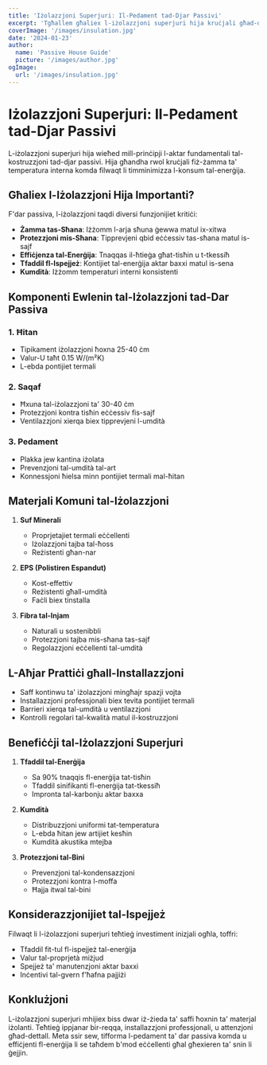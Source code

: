 ```yaml
---
title: 'Iżolazzjoni Superjuri: Il-Pedament tad-Djar Passivi'
excerpt: 'Tgħallem għaliex l-iżolazzjoni superjuri hija kruċjali għad-djar passivi u kif tikkontribwixxi għall-effiċjenza tal-enerġija.'
coverImage: '/images/insulation.jpg'
date: '2024-01-23'
author:
  name: 'Passive House Guide'
  picture: '/images/author.jpg'
ogImage:
  url: '/images/insulation.jpg'
---
```


# Iżolazzjoni Superjuri: Il-Pedament tad-Djar Passivi

L-iżolazzjoni superjuri hija wieħed mill-prinċipji l-aktar fundamentali tal-kostruzzjoni tad-djar passivi. Hija għandha rwol kruċjali fiż-żamma ta' temperatura interna komda filwaqt li timminimizza l-konsum tal-enerġija.

## Għaliex l-Iżolazzjoni Hija Importanti?

F'dar passiva, l-iżolazzjoni taqdi diversi funzjonijiet kritiċi:

- **Żamma tas-Sħana**: Iżżomm l-arja sħuna ġewwa matul ix-xitwa
- **Protezzjoni mis-Sħana**: Tipprevjeni qbid eċċessiv tas-sħana matul is-sajf
- **Effiċjenza tal-Enerġija**: Tnaqqas il-ħtieġa għat-tisħin u t-tkessiħ
- **Tfaddil fl-Ispejjeż**: Kontijiet tal-enerġija aktar baxxi matul is-sena
- **Kumdità**: Iżżomm temperaturi interni konsistenti

## Komponenti Ewlenin tal-Iżolazzjoni tad-Dar Passiva

### 1. Ħitan
- Tipikament iżolazzjoni ħoxna 25-40 ċm
- Valur-U taħt 0.15 W/(m²K)
- L-ebda pontijiet termali

### 2. Saqaf
- Ħxuna tal-iżolazzjoni ta' 30-40 ċm
- Protezzjoni kontra tisħin eċċessiv fis-sajf
- Ventilazzjoni xierqa biex tipprevjeni l-umdità

### 3. Pedament
- Plakka jew kantina iżolata
- Prevenzjoni tal-umdità tal-art
- Konnessjoni ħielsa minn pontijiet termali mal-ħitan

## Materjali Komuni tal-Iżolazzjoni

1. **Suf Minerali**
   - Proprjetajiet termali eċċellenti
   - Iżolazzjoni tajba tal-ħoss
   - Reżistenti għan-nar

2. **EPS (Polistiren Espandut)**
   - Kost-effettiv
   - Reżistenti għall-umdità
   - Faċli biex tinstalla

3. **Fibra tal-Injam**
   - Naturali u sostenibbli
   - Protezzjoni tajba mis-sħana tas-sajf
   - Regolazzjoni eċċellenti tal-umdità

## L-Aħjar Prattiċi għall-Installazzjoni

- Saff kontinwu ta' iżolazzjoni mingħajr spazji vojta
- Installazzjoni professjonali biex tevita pontijiet termali
- Barrieri xierqa tal-umdità u ventilazzjoni
- Kontrolli regolari tal-kwalità matul il-kostruzzjoni

## Benefiċċji tal-Iżolazzjoni Superjuri

1. **Tfaddil tal-Enerġija**
   - Sa 90% tnaqqis fl-enerġija tat-tisħin
   - Tfaddil sinifikanti fl-enerġija tat-tkessiħ
   - Impronta tal-karbonju aktar baxxa

2. **Kumdità**
   - Distribuzzjoni uniformi tat-temperatura
   - L-ebda ħitan jew artijiet kesħin
   - Kumdità akustika mtejba

3. **Protezzjoni tal-Bini**
   - Prevenzjoni tal-kondensazzjoni
   - Protezzjoni kontra l-moffa
   - Ħajja itwal tal-bini

## Konsiderazzjonijiet tal-Ispejjeż

Filwaqt li l-iżolazzjoni superjuri teħtieġ investiment inizjali ogħla, toffri:
- Tfaddil fit-tul fl-ispejjeż tal-enerġija
- Valur tal-proprjetà miżjud
- Spejjeż ta' manutenzjoni aktar baxxi
- Inċentivi tal-gvern f'ħafna pajjiżi

## Konklużjoni

L-iżolazzjoni superjuri mhijiex biss dwar iż-żieda ta' saffi ħoxnin ta' materjal iżolanti. Teħtieġ ippjanar bir-reqqa, installazzjoni professjonali, u attenzjoni għad-dettall. Meta ssir sew, tifforma l-pedament ta' dar passiva komda u effiċjenti fl-enerġija li se taħdem b'mod eċċellenti għal għexieren ta' snin li ġejjin.
